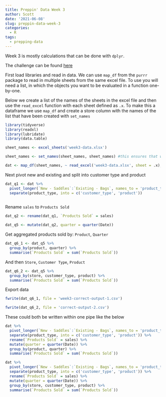 ```yaml
---
title: Preppin' Data Week 3
author: Scott
date: '2021-06-08'
slug: preppin-data-week-3
categories:
  - R
tags:
  - prepping-data
---
```


Week 3 is mostly calculations that can be done with `dplyr`. 

The challenge can be found [here](https://preppindata.blogspot.com/2021/01/2021-week-3.html)

First load libraries and read in data. We can use `map_df` from the `purrr` package to read in multiple sheets from the same excel file. To use you will need a list, in which the objects you want to be evaluated in a function one-by-one. 

Below we create a list of the names of the sheets in the excel file and then use the `read_excel` function with each sheet defined as `.x`. To make this a dataframe we use `map_df` and create a store column with the names of the list that have been created with `set_names`

```r
library(tidyverse)
library(readxl)
library(lubridate)
library(data.table)

sheet_names <- excel_sheets('week3-data.xlsx')

sheet_names <- set_names(sheet_names, sheet_names) #this ensures that we can use an id column as the store name

dat <- map_df(sheet_names, ~ read_excel('week3-data.xlsx', sheet = .x), .id = 'store')
```

Next pivot new and existing and split into customer type and product


```r
dat_q1 <- dat %>% 
  pivot_longer(`New - Saddles`:`Existing - Bags`, names_to = 'product_type', values_to = 'sales') %>% 
  separate(product_type, into = c('customer_type', 'product')) 
  
```

Rename `sales` to `Products Sold`

```r
dat_q2 <- rename(dat_q1, `Products Sold` = sales)

```

```r
dat_q5 <- mutate(dat_q2, quarter = quarter(Date))
```

Get aggregated products sold by:
`Product`, `Quarter`

```r
dat_q6_1 <- dat_q5 %>% 
  group_by(product, quarter) %>% 
  summarise(`Products Sold` = sum(`Products Sold`))

```

And then `Store`, `Customer Type`, `Product`


```r
dat_q6_2 <- dat_q5 %>% 
  group_by(store, customer_type, product) %>% 
  summarise(`Products Sold` = sum(`Products Sold`))
```


Export data 


```r
fwrite(dat_q6_1, file = 'week3-correct-output-1.csv')

fwrite(dat_q6_2, file = 'correct-output-2.csv')
```


These could both be written within one pipe like the below


```r
dat %>% 
  pivot_longer(`New - Saddles`:`Existing - Bags`, names_to = 'product_type', values_to = 'sales') %>% 
  separate(product_type, into = c('customer_type', 'product')) %>%
  rename(`Products Sold` = sales) %>% 
  mutate(quarter = quarter(Date)) %>% 
  group_by(product, quarter) %>% 
  summarise(`Products Sold` = sum(`Products Sold`)) 

dat %>% 
  pivot_longer(`New - Saddles`:`Existing - Bags`, names_to = 'product_type', values_to = 'sales') %>% 
  separate(product_type, into = c('customer_type', 'product')) %>%
  rename(`Products Sold` = sales) %>% 
  mutate(quarter = quarter(Date)) %>%
  group_by(store, customer_type, product) %>% 
  summarise(`Products Sold` = sum(`Products Sold`))
```

